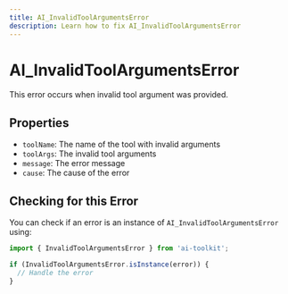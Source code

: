 ```yaml
---
title: AI_InvalidToolArgumentsError
description: Learn how to fix AI_InvalidToolArgumentsError
---
```


# AI_InvalidToolArgumentsError

This error occurs when invalid tool argument was provided.

## Properties

- `toolName`: The name of the tool with invalid arguments
- `toolArgs`: The invalid tool arguments
- `message`: The error message
- `cause`: The cause of the error

## Checking for this Error

You can check if an error is an instance of `AI_InvalidToolArgumentsError` using:

```typescript
import { InvalidToolArgumentsError } from 'ai-toolkit';

if (InvalidToolArgumentsError.isInstance(error)) {
  // Handle the error
}
```
